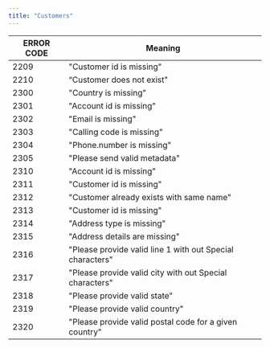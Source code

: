```yaml
---
title: "Customers"
---
```


| ERROR CODE | Meaning                                                   |
| ---------- | --------------------------------------------------------- |
| 2209       | "Customer id is missing"                                  |
| 2210       | “Customer does not exist"                                 |
| 2300       | "Country is missing"                                      |
| 2301       | "Account id is missing"                                   |
| 2302       | "Email is missing"                                        |
| 2303       | "Calling code is missing"                                 |
| 2304       | "Phone.number is missing"                                 |
| 2305       | "Please send valid metadata"                              |
| 2310       | "Account id is missing"                                   |
| 2311       | "Customer id is missing"                                  |
| 2312       | "Customer already exists with same name"                  |
| 2313       | "Customer id is missing"                                  |
| 2314       | "Address type is missing"                                 |
| 2315       | "Address details are missing"                             |
| 2316       | "Please provide valid line 1 with out Special characters" |
| 2317       | "Please provide valid city with out Special characters"   |
| 2318       | "Please provide valid state"                              |
| 2319       | "Please provide valid country"                            |
| 2320       | "Please provide valid postal code for a given country"    |
